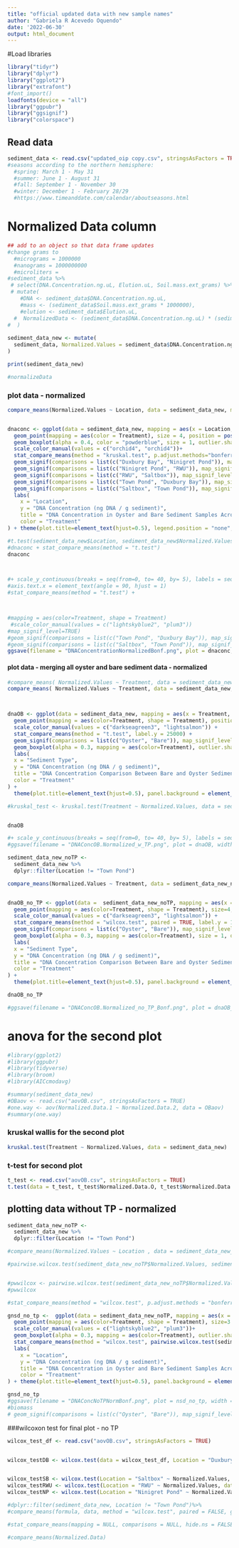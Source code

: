 ```yaml
---
title: "official updated data with new sample names"
author: "Gabriela R Acevedo Oquendo"
date: '2022-06-30'
output: html_document
---
```

#Load libraries
```r
library("tidyr")
library("dplyr")
library("ggplot2")
library("extrafont")
#font_import()
loadfonts(device = "all")
library("ggpubr")
library("ggsignif")
library("colorspace")
```

## Read data
```r
sediment_data <- read.csv("updated_oip copy.csv", stringsAsFactors = TRUE)
#seasons according to the northern hemisphere:
  #spring: March 1 - May 31
  #summer: June 1 - August 31
  #fall: September 1 - November 30
  #winter: December 1 - February 28/29 
  #https://www.timeanddate.com/calendar/aboutseasons.html
```

# Normalized Data column
```r

## add to an object so that data frame updates
#change grams to 
  #micrograms = 1000000
  #nanograms = 1000000000
  #microliters = 
#sediment_data %>%
 # select(DNA.Concentration.ng.uL, Elution.uL, Soil.mass.ext_grams) %>%
 # mutate(
    #DNA <- sediment_data$DNA.Concentration.ng.uL,
    #mass <- (sediment_data$Soil.mass.ext_grams * 1000000),
    #elution <- sediment_data$Elution.uL,
  #  NormalizedData <- (sediment_data$DNA.Concentration.ng.uL) * (sediment_data$Elution.uL) * (1/(sediment_data$Soil.mass.ext_grams))
#  )
  
sediment_data_new <- mutate(
  sediment_data, Normalized.Values = sediment_data$DNA.Concentration.ng.uL * sediment_data$Elution.uL * (1/sediment_data$Soil.mass.ext_grams)
)       

print(sediment_data_new)

#normalizeData
```

### plot data - normalized
```r

compare_means(Normalized.Values ~ Location, data = sediment_data_new, method = "kruskal.test", p.adjust.methods = "bonferroni" )


dnaconc <- ggplot(data = sediment_data_new, mapping = aes(x = Location, y = Normalized.Values)) + 
  geom_point(mapping = aes(color = Treatment), size = 4, position = position_jitterdodge())+
  geom_boxplot(alpha = 0.4, color = "powderblue", size = 1, outlier.shape =  NA)+
  scale_color_manual(values = c("orchid4", "orchid4"))+ 
  stat_compare_means(method = "kruskal.test", p.adjust.methods="bonferroni" , label.y = 19000) + 
  geom_signif(comparisons = list(c("Duxbury Bay", "Ninigret Pond")), map_signif_level=TRUE, y_position = 12000)+ 
  geom_signif(comparisons = list(c("Ninigret Pond", "RWU")), map_signif_level=TRUE, y_position = 15000)+ 
  geom_signif(comparisons = list(c("RWU", "Saltbox")), map_signif_level=TRUE, y_position = 11000)+
  geom_signif(comparisons = list(c("Town Pond", "Duxbury Bay")), map_signif_level=TRUE, y_position = 17000)+
  geom_signif(comparisons = list(c("Saltbox", "Town Pond")), map_signif_level=TRUE, y_position = 13000)+ 
  labs(
    x = "Location",
    y = "DNA Concentration (ng DNA / g sediment)",
    title = "DNA Concentration in Oyster and Bare Sediment Samples Across Locations",
    color = "Treatment"
) + theme(plot.title=element_text(hjust=0.5), legend.position = "none",  panel.background = element_rect(fill = "ivory2"), text = element_text(family = "Times New Roman", size=16))

#t.test(sediment_data_new$Location, sediment_data_new$Normalized.Values)
#dnaconc + stat_compare_means(method = "t.test")
dnaconc



#+ scale_y_continuous(breaks = seq(from=0, to= 40, by= 5), labels = seq(from=0, to=40, by=5))
#axis.text.x = element_text(angle = 90, hjust = 1)
#stat_compare_means(method = "t.test") +



#mapping = aes(color=Treatment, shape = Treatment)
 #scale_color_manual(values = c("lightskyblue2", "plum3"))
#map_signif_level=TRUE)
#geom_signif(comparisons = list(c("Town Pond", "Duxbury Bay")), map_signif_level=TRUE, y_position = 15000)+
#geom_signif(comparisons = list(c("Saltbox", "Town Pond")), map_signif_level=TRUE, y_position = 12000)+ 
ggsave(filename = "DNAConcentrationNormalizedBonf.png", plot = dnaconc, width = 25, height = 16, dpi = 300, units = "cm")
```

#### plot data - merging all oyster and bare sediment data - normalized
```r

#compare_means( Normalized.Values ~ Treatment, data = sediment_data_new, method = "wilcox.test")
compare_means( Normalized.Values ~ Treatment, data = sediment_data_new, method = "t.test")



dnaOB <- ggplot(data = sediment_data_new, mapping = aes(x = Treatment, y = Normalized.Values)) +
  geom_point(mapping = aes(color=Treatment, shape = Treatment), position = position_jitterdodge()) +
  scale_color_manual(values = c("darkseagreen3", "lightsalmon")) + 
  stat_compare_means(method = "t.test", label.y = 25000) + 
  geom_signif(comparisons = list(c("Oyster", "Bare")), map_signif_level=TRUE) +
  geom_boxplot(alpha = 0.3, mapping = aes(color=Treatment), outlier.shape = NA) + 
  labs(
  x = "Sediment Type",
  y = "DNA Concentration (ng DNA / g sediment)",
  title = "DNA Concentration Comparison Between Bare and Oyster Sediments",
  color = "Treatment"
) +
  theme(plot.title=element_text(hjust=0.5), panel.background = element_rect(fill = "ivory2"), text = element_text(family = "Times New Roman", size=12)) 

#kruskal_test <- kruskal.test(Treatment ~ Normalized.Values, data = sediment_data_new)


dnaOB

#+ scale_y_continuous(breaks = seq(from=0, to= 40, by= 5), labels = seq(from=0, to=40, by=5))
#ggsave(filename = "DNAConcOB.Normalized_w_TP.png", plot = dnaOB, width = 20, height = 15, dpi = 300, units = "cm")
```
```r

sediment_data_new_noTP <- 
  sediment_data_new %>%
  dplyr::filter(Location != "Town Pond")

compare_means(Normalized.Values ~ Treatment, data = sediment_data_new_noTP, method = "wilcox.test", paired = TRUE)


dnaOB_no_TP <- ggplot(data =  sediment_data_new_noTP, mapping = aes(x = Treatment, y = Normalized.Values)) +
  geom_point(mapping = aes(color=Treatment, shape = Treatment), size=4, position = position_jitterdodge()) +
  scale_color_manual(values = c("darkseagreen3", "lightsalmon")) + 
  stat_compare_means(method = "wilcox.test", paired = TRUE, label.y = 15000) + 
  geom_signif(comparisons = list(c("Oyster", "Bare")), map_signif_level=TRUE, y_position = 12000) +
  geom_boxplot(alpha = 0.3, mapping = aes(color=Treatment), size = 1, outlier.shape = NA) + 
  labs(
  x = "Sediment Type",
  y = "DNA Concentration (ng DNA / g sediment)",
  title = "DNA Concentration Comparison Between Bare and Oyster Sediments",
  color = "Treatment"
) +
  theme(plot.title=element_text(hjust=0.5), panel.background = element_rect(fill = "ivory2"), text = element_text(family = "Times New Roman", size=16)) 

dnaOB_no_TP

#ggsave(filename = "DNAConcOB.Normalized_no_TP_Bonf.png", plot = dnaOB_no_TP, width = 25, height = 16, dpi = 300, units = "cm")
```





# anova for the second plot
```r
#library(ggplot2)
#library(ggpubr)
#library(tidyverse)
#library(broom)
#library(AICcmodavg)

#summary(sediment_data_new)
#OBaov <- read.csv("aovOB.csv", stringsAsFactors = TRUE)
#one.way <- aov(Normalized.Data.1 ~ Normalized.Data.2, data = OBaov)
#summary(one.way)
```
### kruskal wallis for the second plot
```r
kruskal.test(Treatment ~ Normalized.Values, data = sediment_data_new)

```

### t-test for second plot
```r
t_test <- read.csv("aovOB.csv", stringsAsFactors = TRUE)
t.test(data = t_test, t_test$Normalized.Data.O, t_test$Normalized.Data.B, paired = FALSE)

```

## plotting data without TP - normalized
```r
sediment_data_new_noTP <- 
  sediment_data_new %>%
  dplyr::filter(Location != "Town Pond")

#compare_means(Normalized.Values ~ Location , data = sediment_data_new_noTP, method = "wilcox.test")

#pairwise.wilcox.test(sediment_data_new_noTP$Normalized.Values, sediment_data_new_noTP$Location, p.adjust.method = "bonf")


#pwwilcox <- pairwise.wilcox.test(sediment_data_new_noTP$Normalized.Values, sediment_data_new_noTP$Location, p.adjust.method = "bonferroni")
#pwwilcox

#stat_compare_means(method = "wilcox.test", p.adjust.methods = "bonferroni" , label.y = 18000)

gnsd_no_tp <-  ggplot(data = sediment_data_new_noTP, mapping = aes(x = Location, y = Normalized.Values)) + 
  geom_point(mapping = aes(color=Treatment, shape = Treatment), size=3 , position = position_jitterdodge()) +
  scale_color_manual(values = c("lightskyblue2", "plum3"))+ 
  geom_boxplot(alpha = 0.3, mapping = aes(color=Treatment), outlier.shape = NA) +
  stat_compare_means(method = "wilcox.test", pairwise.wilcox.test(sediment_data_new_noTP$Normalized.Values, sediment_data_new_noTP$Location, p.adjust.method = "bonferroni"), label.y = 18000) +
  labs(
    x = "Location",
    y = "DNA Concentration (ng DNA / g sediment)",
    title = "DNA Concentration in Oyster and Bare Sediment Samples Across Locations (no TP)",
    color = "Treatment"
) + theme(plot.title=element_text(hjust=0.5), panel.background = element_rect(fill = "ivory2"), text = element_text(family = "Times New Roman", size=16))

gnsd_no_tp
#ggsave(filename = "DNAConcNoTPNormBonf.png", plot = nsd_no_tp, width = 22, height = 14, dpi = 300, units = "cm")
#biomass
# geom_signif(comparisons = list(c("Oyster", "Bare")), map_signif_level  =  TRUE) - significance stars
```

###wilcoxon test for final plot - no TP
```r


wilcox_test_df <- read.csv("aovOB.csv", stringsAsFactors = TRUE)


wilcox_testDB <- wilcox.test(data = wilcox_test_df, Location = "Duxbury Bay", wilcox_test_df$Normalized.Data.O, wilcox_test_df$Normalized.Data.B, paired = FALSE)


wilcox_testSB <- wilcox.test(Location = "Saltbox" ~ Normalized.Values, data = wilcox_test_df)
wilcox_testRWU <- wilcox.test(Location = "RWU" ~ Normalized.Values, data = wilcox_test_df)
wilcox_testNP <- wilcox.test(Location = "Ninigret Pond" ~ Normalized.Values, data = wilcox_test_df)  

#dplyr::filter(sediment_data_new, Location != "Town Pond")%>% 
#compare_means(formula, data, method = "wilcox.test", paired = FALSE, group.by = NULL, ref.group = NULL)

#stat_compare_means(mapping = NULL, comparisons = NULL, hide.ns = FALSE, label = NULL,  label.x = NULL, label.y = NULL)

#compare_means(Normalized.Data)
```


